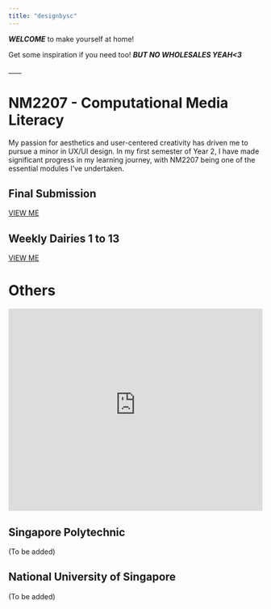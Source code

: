 ```yaml
---
title: "designbysc"
---
```


***WELCOME*** to make yourself at home!

Get some inspiration if you need too! ***BUT NO WHOLESALES YEAH\<3***

\_\_\_\_

# NM2207 - Computational Media Literacy

My passion for aesthetics and user-centered creativity has driven me to pursue a minor in UX/UI design. In my first semester of Year 2, I have made significant progress in my learning journey, with NM2207 being one of the essential modules I've undertaken.

## Final Submission

[VIEW ME](https://shericachua.github.io/NM2207-Week9_Final.html)

## Weekly Dairies 1 to 13

[VIEW ME](https://github.com/ShericaChua/NM2207)

# Others

<iframe height="400" width="100%" frameborder="no" src="https://18en4g-chua-chua.shinyapps.io/MyShinyApp/">

</iframe>

## Singapore Polytechnic

(To be added)

## National University of Singapore

(To be added)
